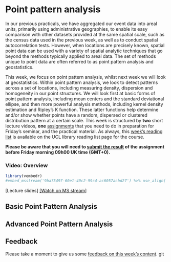 # Point pattern analysis

In our previous practicals, we have aggregated our event data into areal units, primarily using administrative geographies, to enable its easy comparison with other datasets provided at the same spatial scale, such as the census data used in the previous week, as well as to conduct spatial autocorrelation tests. However, when locations are precisely known, spatial point data can be used with a variety of spatial analytic techniques that go beyond the methods typically applied to areal data. The set of methods unique to point data are often referred to as point pattern analysis and geostatistics. 

This week, we focus on point pattern analysis, whilst next week we will look at geostatistics. Within point pattern analysis, we look to detect patterns across a set of locations, including measuring density, dispersion and homogeneity in our point structures. We will look first at basic forms of point pattern analysis, including mean centers and the standard deviational ellipse, and then more powerful analysis methods, including kernel density estimation and Ripley’s K function. These latter functions help determine and/or show whether points have a random, dispersed or clustered distribution pattern at a certain scale. 
This week is structured by **two** short lecture videos, **one** [assignments]() that you need to do in preparation for Friday's seminar, and the practical material. As always, this [week's reading list](https://rl.talis.com/3/ucl/lists/3FB0C66A-F603-A402-A31C-28F2DA091AB6.html?lang=en-gb&login=1) is available on the UCL library reading list page for the course.

**Please be aware that you will need to [submit the result]() of the assignment before Friday morning 09h00 UK time (GMT+0).**

### Video: Overview {#overview_w06}
```r
library(vembedr)
#embed_msstream('9ba75497-60e1-40c2-99c4-ac6057acbd27') %>% use_align('left')
```
[Lecture slides] [[Watch on MS stream]]()

## Basic Point Pattern Analysis

### 
## Advanced Point Pattern Analysis




## Feedback {#feedback_w06}
Please take a moment to give us some [feedback on this week's content](https://forms.gle/BYbZySVSHeoUEkJh9).
git
